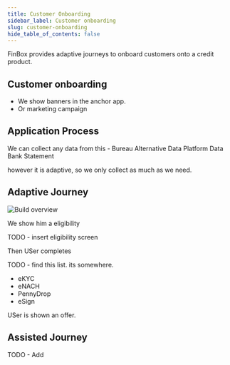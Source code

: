 ```yaml
---
title: Customer Onboarding
sidebar_label: Customer onboarding
slug: customer-onboarding
hide_table_of_contents: false
---
```



FinBox provides adaptive journeys to onboard customers onto a credit product. 


## Customer onboarding

- We show banners in the anchor app.
- Or marketing campaign



## Application Process

We can collect any data from this - 
Bureau
Alternative Data
Platform Data 
Bank Statement 


however it is adaptive, so we only collect as much as we need.
## Adaptive Journey

<img src="/img/build_overview.png" alt="Build overview" />

We show him a eligibility

TODO - insert eligibility screen

Then USer completes

TODO - find this list. its somewhere.

- eKYC
- eNACH
- PennyDrop
- eSign

USer is shown an offer.


## Assisted Journey

TODO - Add


